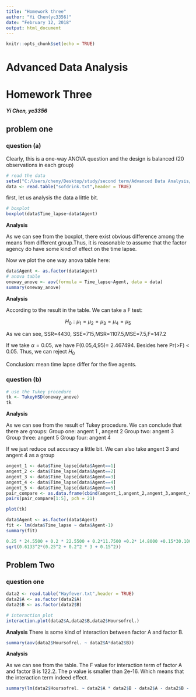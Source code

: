 ```yaml
---
title: "Homework three"
author: "Yi Chen(yc3356)"
date: "February 12, 2018"
output: html_document
---
```


```r
knitr::opts_chunk$set(echo = TRUE)
```

# Advanced Data Analysis
# Homework Three
##### **Yi Chen, yc3356**


## problem one
### question (a)
Clearly, this is a one-way ANOVA question and the design is balanced (20 observations in each group) 
```r
# read the data
setwd("C:/Users/cheny/Desktop/study/second term/Advanced Data Analysis/homework/homework three")
data <- read.table("sofdrink.txt",header = TRUE)
```
first, let us analysis the data a little bit.
```r
# boxplot
boxplot(data$Time_lapse~data$Agent)
```

**Analysis**

As we can see from the boxplot, there exist obvious difference among the means from different group.Thus, it is reasonable to assume that the factor agency do have some kind of effect on the time lapse.

Now we plot the one way anova table here:
```r
data$Agent <- as.factor(data$Agent)
# anova table
oneway_anove <- aov(formula = Time_lapse~Agent, data = data)
summary(oneway_anove)
```

**Analysis**

According to the result in the table. We can take a F test:

$$ H_0:\mu_1 = \mu_2=\mu_3=\mu_4=\mu_5$$

As we can see, SSR=4430, SSE=715,MSR=1107.5,MSE=7.5,F=147.2

If we take $\alpha = 0.05$, we have F(0.05,4,95)= 2.467494. Besides here Pr(>F) < 0.05. Thus, we can reject $H_0$ 

Conclusion: mean time lapse differ for the five agents.

### question (b)
```r
# use the Tukey procedure
tk <- TukeyHSD(oneway_anove)
tk
```

**Analysis**

As we can see from the result of Tukey procedure. We can conclude that there are  groups:
Group one: angent 1 , angent 2
Group two: angent 3
Group three: angent 5
Group four: angent 4

If we just reduce out accuracy a little bit. We can also take angent 3 and angent 4 as a group

```r
angent_1 <- data$Time_lapse[data$Agent==1]
angent_2 <- data$Time_lapse[data$Agent==2]
angent_3 <- data$Time_lapse[data$Agent==3]
angent_4 <- data$Time_lapse[data$Agent==4]
angent_5 <- data$Time_lapse[data$Agent==5]
pair_compare <- as.data.frame(cbind(angent_1,angent_2,angent_3,angent_4,angent_5))
pairs(pair_compare[1:5], pch = 21)
```
```r
plot(tk)
```

```r
data$Agent <- as.factor(data$Agent)
fit <- lm(data$Time_lapse ~ data$Agent-1)
summary(fit)

```

```r
0.25 * 24.5500 + 0.2 * 22.5500 + 0.2*11.7500 +0.2* 14.8000 +0.15*30.1000 
sqrt(0.6133^2*(0.25^2 + 0.2^2 * 3 + 0.15^2))
```



## Problem Two
### question one
```r
data2 <- read.table("Hayfever.txt",header = TRUE)
data2$A <- as.factor(data2$A)
data2$B <- as.factor(data2$B)
```
```r
# interaction plot
interaction.plot(data2$A,data2$B,data2$Hoursofrel.)
```

**Analysis**
There is some kind of interaction between factor A and factor B. 
```r
summary(aov(data2$Hoursofrel. ~ data2$A*data2$B))
```

**Analysis**

As we can see from the table. The F value for interaction term of factor A and factor B is 122.2. The p value is smaller than 2e-16. Which means that the interaction term indeed effect.

```r
summary(lm(data2$Hoursofrel. ~ data2$A * data2$B - data2$A - data2$B - 1))
```


